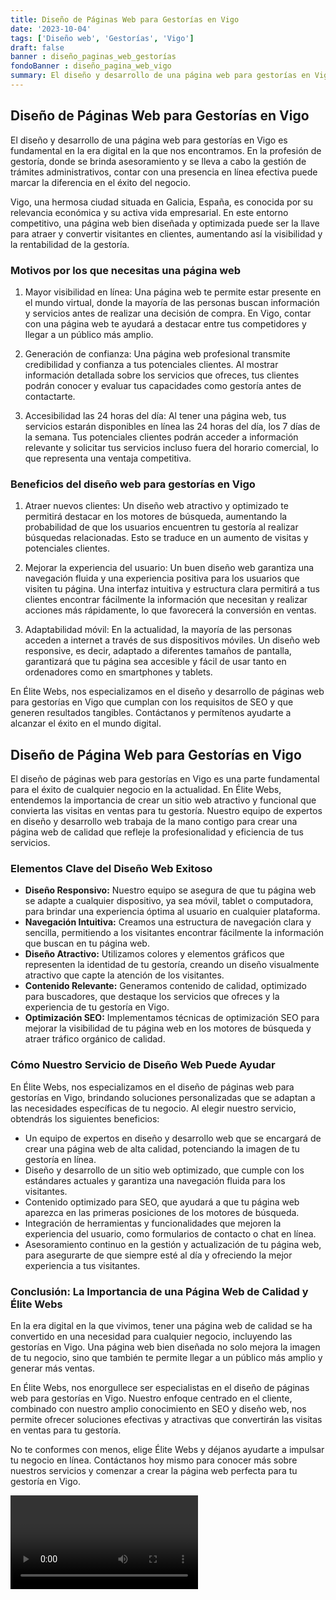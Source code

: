 ```yaml
---
title: Diseño de Páginas Web para Gestorías en Vigo
date: '2023-10-04'
tags: ['Diseño web', 'Gestorías', 'Vigo']
draft: false
banner : diseño_paginas_web_gestorías
fondoBanner : diseño_pagina_web_vigo
summary: El diseño y desarrollo de una página web para gestorías en Vigo es fundamental en la era digital en la que nos encontramos. En la profesión de gestoría, donde se brinda asesoramiento y se lleva a cabo la gestión de trámites administrativos, contar con una presencia en línea efectiva puede marcar la diferencia en el éxito del negocio.
---
```


## Diseño de Páginas Web para Gestorías en Vigo

El diseño y desarrollo de una página web para gestorías en Vigo es fundamental en la era digital en la que nos encontramos. En la profesión de gestoría, donde se brinda asesoramiento y se lleva a cabo la gestión de trámites administrativos, contar con una presencia en línea efectiva puede marcar la diferencia en el éxito del negocio.

Vigo, una hermosa ciudad situada en Galicia, España, es conocida por su relevancia económica y su activa vida empresarial. En este entorno competitivo, una página web bien diseñada y optimizada puede ser la llave para atraer y convertir visitantes en clientes, aumentando así la visibilidad y la rentabilidad de la gestoría.

### Motivos por los que necesitas una página web

1. Mayor visibilidad en línea: Una página web te permite estar presente en el mundo virtual, donde la mayoría de las personas buscan información y servicios antes de realizar una decisión de compra. En Vigo, contar con una página web te ayudará a destacar entre tus competidores y llegar a un público más amplio.

2. Generación de confianza: Una página web profesional transmite credibilidad y confianza a tus potenciales clientes. Al mostrar información detallada sobre los servicios que ofreces, tus clientes podrán conocer y evaluar tus capacidades como gestoría antes de contactarte.

3. Accesibilidad las 24 horas del día: Al tener una página web, tus servicios estarán disponibles en línea las 24 horas del día, los 7 días de la semana. Tus potenciales clientes podrán acceder a información relevante y solicitar tus servicios incluso fuera del horario comercial, lo que representa una ventaja competitiva.

### Beneficios del diseño web para gestorías en Vigo

1. Atraer nuevos clientes: Un diseño web atractivo y optimizado te permitirá destacar en los motores de búsqueda, aumentando la probabilidad de que los usuarios encuentren tu gestoría al realizar búsquedas relacionadas. Esto se traduce en un aumento de visitas y potenciales clientes.

2. Mejorar la experiencia del usuario: Un buen diseño web garantiza una navegación fluida y una experiencia positiva para los usuarios que visiten tu página. Una interfaz intuitiva y estructura clara permitirá a tus clientes encontrar fácilmente la información que necesitan y realizar acciones más rápidamente, lo que favorecerá la conversión en ventas.

3. Adaptabilidad móvil: En la actualidad, la mayoría de las personas acceden a internet a través de sus dispositivos móviles. Un diseño web responsive, es decir, adaptado a diferentes tamaños de pantalla, garantizará que tu página sea accesible y fácil de usar tanto en ordenadores como en smartphones y tablets.

En Élite Webs, nos especializamos en el diseño y desarrollo de páginas web para gestorías en Vigo que cumplan con los requisitos de SEO y que generen resultados tangibles. Contáctanos y permítenos ayudarte a alcanzar el éxito en el mundo digital.

<GifSeo />

<Cta />

## Diseño de Página Web para Gestorías en Vigo

El diseño de páginas web para gestorías en Vigo es una parte fundamental para el éxito de cualquier negocio en la actualidad. En Élite Webs, entendemos la importancia de crear un sitio web atractivo y funcional que convierta las visitas en ventas para tu gestoría. Nuestro equipo de expertos en diseño y desarrollo web trabaja de la mano contigo para crear una página web de calidad que refleje la profesionalidad y eficiencia de tus servicios.

### Elementos Clave del Diseño Web Exitoso

- **Diseño Responsivo:** Nuestro equipo se asegura de que tu página web se adapte a cualquier dispositivo, ya sea móvil, tablet o computadora, para brindar una experiencia óptima al usuario en cualquier plataforma.
- **Navegación Intuitiva:** Creamos una estructura de navegación clara y sencilla, permitiendo a los visitantes encontrar fácilmente la información que buscan en tu página web.
- **Diseño Atractivo:** Utilizamos colores y elementos gráficos que representen la identidad de tu gestoría, creando un diseño visualmente atractivo que capte la atención de los visitantes.
- **Contenido Relevante:** Generamos contenido de calidad, optimizado para buscadores, que destaque los servicios que ofreces y la experiencia de tu gestoría en Vigo.
- **Optimización SEO:** Implementamos técnicas de optimización SEO para mejorar la visibilidad de tu página web en los motores de búsqueda y atraer tráfico orgánico de calidad.

### Cómo Nuestro Servicio de Diseño Web Puede Ayudar

En Élite Webs, nos especializamos en el diseño de páginas web para gestorías en Vigo, brindando soluciones personalizadas que se adaptan a las necesidades específicas de tu negocio. Al elegir nuestro servicio, obtendrás los siguientes beneficios:

- Un equipo de expertos en diseño y desarrollo web que se encargará de crear una página web de alta calidad, potenciando la imagen de tu gestoría en línea.
- Diseño y desarrollo de un sitio web optimizado, que cumple con los estándares actuales y garantiza una navegación fluida para los visitantes.
- Contenido optimizado para SEO, que ayudará a que tu página web aparezca en las primeras posiciones de los motores de búsqueda.
- Integración de herramientas y funcionalidades que mejoren la experiencia del usuario, como formularios de contacto o chat en línea.
- Asesoramiento continuo en la gestión y actualización de tu página web, para asegurarte de que siempre esté al día y ofreciendo la mejor experiencia a tus visitantes.

### Conclusión: La Importancia de una Página Web de Calidad y Élite Webs

En la era digital en la que vivimos, tener una página web de calidad se ha convertido en una necesidad para cualquier negocio, incluyendo las gestorías en Vigo. Una página web bien diseñada no solo mejora la imagen de tu negocio, sino que también te permite llegar a un público más amplio y generar más ventas.

En Élite Webs, nos enorgullece ser especialistas en el diseño de páginas web para gestorías en Vigo. Nuestro enfoque centrado en el cliente, combinado con nuestro amplio conocimiento en SEO y diseño web, nos permite ofrecer soluciones efectivas y atractivas que convertirán las visitas en ventas para tu gestoría.

No te conformes con menos, elige Élite Webs y déjanos ayudarte a impulsar tu negocio en línea. Contáctanos hoy mismo para conocer más sobre nuestros servicios y comenzar a crear la página web perfecta para tu gestoría en Vigo.

<Video />

<CtaBot job='Gestorías' city='Vigo'/>

<Gmaps query='Vigo+españa+maps' />